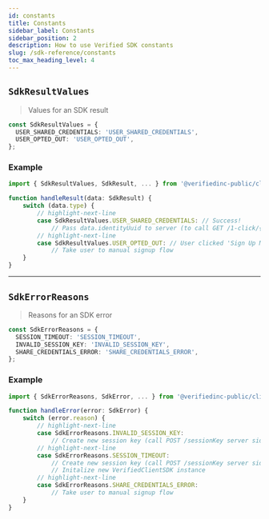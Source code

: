 ```yaml
---
id: constants
title: Constants
sidebar_label: Constants
sidebar_position: 2
description: How to use Verified SDK constants
slug: /sdk-reference/constants
toc_max_heading_level: 4
---
```



## `SdkResultValues`

> Values for an SDK result

```typescript title="SdkResultValues Definition"
const SdkResultValues = {
  USER_SHARED_CREDENTIALS: 'USER_SHARED_CREDENTIALS',
  USER_OPTED_OUT: 'USER_OPTED_OUT',
};
```


### Example

```typescript title="Example Usage of SdkResultValues"
import { SdkResultValues, SdkResult, ... } from '@verifiedinc-public/client-sdk';

function handleResult(data: SdkResult) {
    switch (data.type) {
        // highlight-next-line
        case SdkResultValues.USER_SHARED_CREDENTIALS: // Success!
            // Pass data.identityUuid to server (to call GET /1-click/{identityUuid})
        // highlight-next-line
        case SdkResultValues.USER_OPTED_OUT: // User clicked 'Sign Up Manually Instead'
            // Take user to manual signup flow
    }
}
```

---


## `SdkErrorReasons`

> Reasons for an SDK error

```typescript title="SdkErrorReasons Definition"
const SdkErrorReasons = {
  SESSION_TIMEOUT: 'SESSION_TIMEOUT',
  INVALID_SESSION_KEY: 'INVALID_SESSION_KEY',
  SHARE_CREDENTIALS_ERROR: 'SHARE_CREDENTIALS_ERROR',
};
```


### Example

```typescript title="Example Usage of SdkErrorReasons"
import { SdkErrorReasons, SdkError, ... } from '@verifiedinc-public/client-sdk';

function handleError(error: SdkError) {
    switch (error.reason) {
        // highlight-next-line
        case SdkErrorReasons.INVALID_SESSION_KEY:
            // Create new session key (call POST /sessionKey server side)
        // highlight-next-line
        case SdkErrorReasons.SESSION_TIMEOUT:
            // Create new session key (call POST /sessionKey server side)
            // Initalize new VerifiedClientSDK instance
        // highlight-next-line
        case SdkErrorReasons.SHARE_CREDENTIALS_ERROR:
            // Take user to manual signup flow
    }
}
```